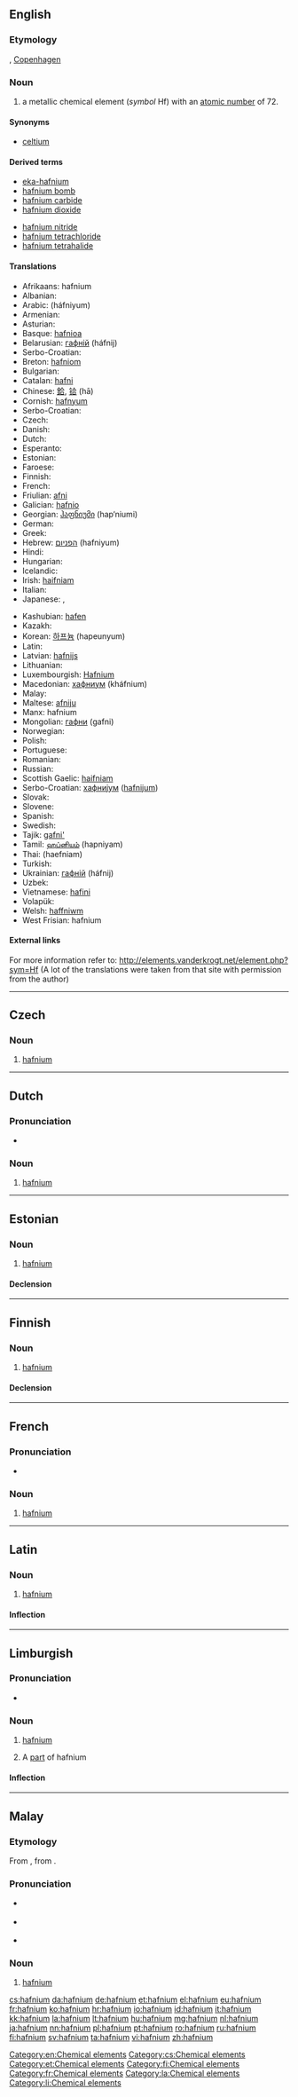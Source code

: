 {{also|Hafnium}}
==English==

{{elements|Hf|lutetium|Lu|tantalum|Ta}}

===Etymology===
{{etyl|la}} {{term|Hafnia}}, [[Copenhagen]]

===Noun===
{{en-noun|-}}
{{wikipedia}}

# a metallic chemical element (''symbol'' Hf) with an [[atomic number]] of 72.

====Synonyms====
* [[celtium]] {{qualifier|former name}}

====Derived terms====
{{der-top}}
* [[eka-hafnium]]
* [[hafnium bomb]]
* [[hafnium carbide]]
* [[hafnium dioxide]]
{{der-mid}}
* [[hafnium nitride]]
* [[hafnium tetrachloride]]
* [[hafnium tetrahalide]]
{{der-bottom}}

====Translations====
{{rfc-tsort|duplicate language: Serbo-Croatian}}
{{trans-top|chemical element}}
* Afrikaans: hafnium
* Albanian: {{t-|sq|hafnium}}
* Arabic: {{Arab|[[هفنيوم]]}} (háfniyum) {{m}}
* Armenian: {{t-|hy|հաֆնիում|tr=hafnium}}
* Asturian: {{t-|ast|hafniu|m}}
* Basque: [[hafnioa]]
* Belarusian: [[гафнiй]] (háfnij) {{m}}
* Serbo-Croatian: {{t-|sh|hafnij}}
* Breton: [[hafniom]]
* Bulgarian: {{t-|bg|хафний|m|tr=háfnij}}
* Catalan: [[hafni]]
* Chinese: [[鉿]], [[铪]] (hā)
* Cornish: [[hafnyum]]
* Serbo-Croatian: {{t-|sh|hafnij}}
* Czech: {{t+|cs|hafnium}}
* Danish: {{t+|da|hafnium}}
* Dutch: {{t+|nl|hafnium|n}}
* Esperanto: {{t-|eo|hafnio}}
* Estonian: {{t+|et|hafnium}}
* Faroese: {{t-|fo|hafnium}}
* Finnish: {{t+|fi|hafnium}}
* French: {{t+|fr|hafnium|m}}
* Friulian: [[afni]]
* Galician: [[hafnio]]
* Georgian: [[ჰაფნიუმი]] (hap‘niumi)
* German: {{t+|de|Hafnium|n}}
* Greek: {{t+|el|άφνιο|n|tr=áfnio}}
* Hebrew: [[הפניום]] (hafniyum)
* Hindi: {{t-|hi|गावातु|tr=gaavaatu|sc=Deva}}
* Hungarian: {{t+|hu|hafnium}}
* Icelandic: {{t+|is|hafnín}}
* Irish: [[haifniam]]
* Italian: {{t+|it|afnio|m}}
* Japanese: {{t+|ja|ハフニウム|tr=hafuniumu}}, {{t-|ja|鉿|sc=Jpan}}
{{trans-mid}}
* Kashubian: [[hafen]]
* Kazakh: {{t-|kk|гафний|tr=gafnii|sc=Cyrl}}
* Korean: [[하프늄]] (hapeunyum)
* Latin: {{t+|la|hafnium}}
* Latvian: [[hafnijs]]
* Lithuanian: {{t+|lt|hafnis}}
* Luxembourgish: [[Hafnium]]
* Macedonian: [[хафниум]] (kháfnium) {{m}}
* Malay: {{t-|ms|hafnium}}
* Maltese: [[afniju]]
* Manx: hafnium
* Mongolian: [[гафни]] (gafni)
* Norwegian: {{t-|no|hafnium}}
* Polish: {{t+|pl|hafn|m}}
* Portuguese: {{t+|pt|háfnio|m}}
* Romanian: {{t+|ro|hafniu|n}}
* Russian: {{t+|ru|гафний|m|tr=gáfnij}}
* Scottish Gaelic: [[haifniam]]
* Serbo-Croatian: [[хафниjум]] ([[hafnijum]]) {{m}}
* Slovak: {{t-|sk|hafnium}}
* Slovene: {{t+|sl|hafnij}}
* Spanish: {{t+|es|hafnio|m}}
* Swedish: {{t+|sv|hafnium}}
* Tajik: [[gafni']]
* Tamil: [[ஹப்னியம்]] (hapniyam)
* Thai: {{Thai|[[แฮฟเนียม]]}} (haefniam)
* Turkish: {{t+|tr|hafniyum}}
* Ukrainian: [[гафнiй]] (háfnij) {{m}}
* Uzbek: {{t-|uz|гафний|tr=gafniy|sc=Cyrl}}
* Vietnamese: [[hafini]]
* Volapük: {{t+|vo|hafnin}}
* Welsh: [[haffniwm]]
* West Frisian: hafnium
{{trans-bottom}}

====External links====
For more information refer to:
http://elements.vanderkrogt.net/element.php?sym=Hf
(A lot of the translations were taken from that site with permission from the author)

[[Category:en:Chemical elements]]

----

==Czech==

===Noun===
{{cs-noun|g=n}}

# [[#English|hafnium]]

[[Category:cs:Chemical elements]]

----

==Dutch==
{{wikipedia|lang=nl}}
{{elements|Hf|lutetium|Lu|tantaal|Ta|lang=nl}}

===Pronunciation===
* {{audio|Nl-hafnium.ogg|Audio}}

===Noun===
{{nl-noun|n|-|-}}

# [[#English|hafnium]]

----

==Estonian==

===Noun===
{{et-noun|hafniumi|hafniumi|par2=hafniumit}}

# [[#English|hafnium]]

====Declension====
{{et-decl-seminar|hafnium}}
{{et-decl-redel|hafnium}}

[[Category:et:Chemical elements]]

----

==Finnish==
{{wikipedia|lang=fi}}

===Noun===
{{fi-noun}}

# [[#English|hafnium]]

====Declension====
{{fi-decl-risti|hafnium|i=0}}

[[Category:fi:Chemical elements]]

----

==French==
{{wikipedia|lang=fr}}

===Pronunciation===
* {{IPA|/af.njɔm/|lang=fr}}

===Noun===
{{fr-noun-unc|m}}

# [[#English|hafnium]]

[[Category:fr:Chemical elements]]

----

==Latin==
{{wikipedia|lang=la}}

===Noun===
{{la-noun|hafnium|hafnii|hafniī|n|second}}

# [[#English|hafnium]]

====Inflection====
{{la-decl-2nd-N|hafni}}

[[Category:la:Chemical elements]]

----

==Limburgish==

===Pronunciation===
* {{IPA|[ˈhɑ˦fɲɔ˧m]|lang=li}}

===Noun===
{{li-noun|g=n}}

# {{uncountable|lang=li}} [[hafnium#English|hafnium]]
# A [[part]] of hafnium

====Inflection====
{{li-decl-noun-um|hafni}}

[[Category:li:Chemical elements]]

----

==Malay==
{{wikipedia|lang=ms}}
{{elements|Hf|lutetium|Lu|tantalum|Ta|lang=ms}}

===Etymology===
From {{etyl|en|ms}} {{term|hafnium|lang=en}}, from {{etyl|la|ms}} {{term|Hafnia|lang=la}}.

===Pronunciation===
* {{a|Johor-Selangor}} {{IPA|/hafniom/|lang=ms}}
* {{a|Riau-Lingga}} {{IPA|/hafniʊm/|lang=ms}}
* {{rhymes|iom|jom|om|lang=ms}}

===Noun===
{{head|ms|noun}}

# [[#English|hafnium]] {{gloss|chemical element}}

[[cs:hafnium]]
[[da:hafnium]]
[[de:hafnium]]
[[et:hafnium]]
[[el:hafnium]]
[[eu:hafnium]]
[[fr:hafnium]]
[[ko:hafnium]]
[[hr:hafnium]]
[[io:hafnium]]
[[id:hafnium]]
[[it:hafnium]]
[[kk:hafnium]]
[[la:hafnium]]
[[lt:hafnium]]
[[hu:hafnium]]
[[mg:hafnium]]
[[nl:hafnium]]
[[ja:hafnium]]
[[nn:hafnium]]
[[pl:hafnium]]
[[pt:hafnium]]
[[ro:hafnium]]
[[ru:hafnium]]
[[fi:hafnium]]
[[sv:hafnium]]
[[ta:hafnium]]
[[vi:hafnium]]
[[zh:hafnium]]
